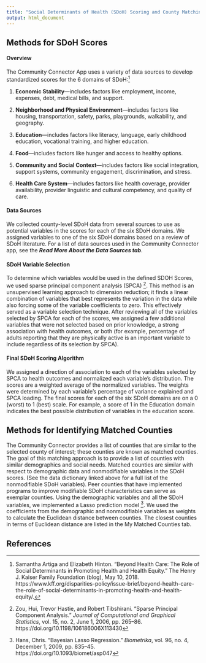 ```yaml
---
title: "Social Determinants of Health (SDoH) Scoring and County Matching"
output: html_document
---
```


## Methods for SDoH Scores

#### Overview

The Community Connector App uses a variety of data sources to develop standardized scores for the 6 domains of SDoH:[^1]

1. **Economic Stability**—includes factors like employment, income, expenses, debt, medical bills, and support.

2. **Neighborhood and Physical Environment**—includes factors like housing, transportation, safety, parks, playgrounds, walkability, and geography.

3. **Education**—includes factors like literacy, language, early childhood education, vocational training, and higher education.

4. **Food**—includes factors like hunger and access to healthy options.

5. **Community and Social Context**—includes factors like social integration, support systems, community engagement, discrimination, and stress.

6. **Health Care System**—includes factors like health coverage, provider availability, provider linguistic and cultural competency, and quality of care.


#### Data Sources

We collected county-level SDoH data from several sources to use as potential variables in the scores for each of the six SDoH domains. We assigned variables to one of the six SDoH domains based on a review of SDoH literature. For a list of data sources used in the Community Connector app, see the **_Read More About the Data Sources tab_**.


#### SDoH Variable Selection

To determine which variables would be used in the defined SDOH Scores, we used sparse principal component analysis (SPCA) [^2]. This method is an unsupervised learning approach to dimension reduction; it finds a linear combination of variables that best represents the variation in the data while also forcing some of the variable coefficients to zero. This effectively served as a variable selection technique. After reviewing all of the variables selected by SPCA for each of the scores, we assigned a few additional variables that were not selected based on prior knowledge, a strong association with health outcomes, or both (for example, percentage of adults reporting that they are physically active is an important variable to include regardless of its selection by SPCA).  

#### Final SDoH Scoring Algorithm

We assigned a direction of association to each of the variables selected by SPCA to health outcomes and normalized each variable’s distribution. The scores are a weighted average of the normalized variables. The weights were determined by each variable’s percentage of variance explained and SPCA loading. The final scores for each of the six SDoH domains are on a 0 (worst) to 1 (best) scale. For example, a score of 1 in the Education domain indicates the best possible distribution of variables in the education score. 

## Methods for Identifying Matched Counties

The Community Connector provides a list of counties that are similar to the selected county of interest; these counties are known as matched counties. The goal of this matching approach is to provide a list of counties with similar demographics and social needs. Matched counties are similar with respect to demographic data and nonmodifiable variables in the SDoH scores. (See the data dictionary linked above for a full list of the nonmodifiable SDoH variables). Peer counties that have implemented programs to improve modifiable SDoH characteristics can serve as exemplar counties. Using the demographic variables and all the SDoH variables, we implemented a Lasso prediction model [^3]. We used the coefficients from the demographic and nonmodifiable variables as weights to calculate the Euclidean distance between counties. The closest counties in terms of Euclidean distance are listed in the My Matched Counties tab. 


## References

[^1]: Samantha Artiga and Elizabeth Hinton. "Beyond Health Care: The Role of Social Determinants in Promoting Health and Health Equity." The Henry J. Kaiser Family Foundation (blog), May 10, 2018. https://www.kff.org/disparities-policy/issue-brief/beyond-health-care-the-role-of-social-determinants-in-promoting-health-and-health-equity/.

[^2]: Zou, Hui, Trevor Hastie, and Robert Tibshirani. “Sparse Principal Component Analysis.” *Journal of Computational and Graphical Statistics*, vol. 15, no. 2, June 1, 2006, pp. 265–86. https://doi.org/10.1198/106186006X113430

[^3]: Hans, Chris. “Bayesian Lasso Regression.” *Biometrika*, vol. 96, no. 4, December 1, 2009, pp. 835–45. https://doi.org/10.1093/biomet/asp047

